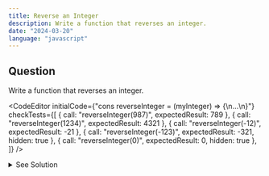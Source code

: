 ```yaml
---
title: Reverse an Integer
description: Write a function that reverses an integer.
date: "2024-03-20"
language: "javascript"
---
```


## Question
Write a function that reverses an integer.

<CodeEditor 
    initialCode={"cons reverseInteger = (myInteger) => {\n...\n}"}
    checkTests={[
        {
        call: "reverseInteger(987)",
        expectedResult: 789
        },
        {
        call: "reverseInteger(1234)",
        expectedResult: 4321
        },
        {
        call: "reverseInteger(-12)",
        expectedResult: -21
        },
        {
        call: "reverseInteger(-123)",
        expectedResult: -321,
        hidden: true
        },
         {
            call: "reverseInteger(0)",
            expectedResult: 0,
            hidden: true
         },
        ]}
/>

<details>
  <summary>See Solution</summary>

```ts
const reverseInteger = (myInteger) => {
   const reversed =  parseInt(myInteger.toString().split('').reverse().join(''))
   return Math.sign(myInteger) * reversed
}
```

### Explanation
The function takes an integer as an argument and converts it to a string.
It then splits the string into an array of characters, reverses the array, 
and joins it back to a string. The string is then converted back to an integer. 
The function then multiplies the integer by the sign of the original integer to ensure that the result has the same sign as the original integer.

## Complexity Analysis
The time complexity for this function is O(n) where n is the number of digits in the integer.

## Alternatives

### For loop
```js
const reverseInteger = (myInteger) => {
      let reversed = 0
      while(myInteger !== 0){
         reversed = reversed * 10 + myInteger % 10
         myInteger = parseInt(myInteger / 10)
      }
      return reversed
   }
```

### Lodash
```ts
import { reverse } from 'lodash'

const reverseInteger = (myInteger) => {
   return parseInt(reverse(myInteger.toString().split('')).join(''))
}

```

</details>